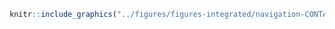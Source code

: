 <!-- #### Navigation - Porte-conteneurs {-} -->


<!-- -------------------------------------------------- -->

```r
knitr::include_graphics("../figures/figures-integrated/navigation-CONTAINER.png")
```

<br>
